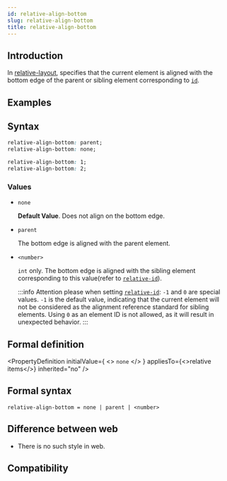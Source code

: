 ```yaml
---
id: relative-align-bottom
slug: relative-align-bottom
title: relative-align-bottom
---
```


## Introduction

In [relative-layout](/guide/ui/layout/relative-layout.mdx), specifies that the current element is aligned with the bottom edge of the parent or sibling element corresponding to [`id`](./relative-id.mdx).

## Examples


<Go
  example="css-api"
  defaultFile="src/relative-align-bottom/App.tsx"
  img="https://lf-lynx.tiktok-cdns.com/obj/lynx-artifacts-oss-sg/lynx-website/assets/doc/css/relative-align-bottom.png"
  defaultEntryFile="dist/relative-align-bottom.lynx.bundle"
  entry="src/relative-align-bottom"
/>

## Syntax

```css
relative-align-bottom: parent;
relative-align-bottom: none;

relative-align-bottom: 1;
relative-align-bottom: 2;
```

### Values

- `none`

  **Default Value**. Does not align on the bottom edge.

- `parent`

  The bottom edge is aligned with the parent element.

- `<number>`

  `int` only. The bottom edge is aligned with the sibling element corresponding to this value(refer to [`relative-id`](./relative-id.mdx)).

  :::info
  Attention please when setting [`relative-id`](./relative-id.mdx): `-1` and `0` are special values. `-1` is the default value, indicating that the current element will not be considered as the alignment reference standard for sibling elements. Using `0` as an element ID is not allowed, as it will result in unexpected behavior.
  :::

## Formal definition


<PropertyDefinition
  initialValue={
    <>
      <code>none</code>
    </>
  }
  appliesTo={<>relative items</>}
  inherited="no"
/>

## Formal syntax

```
relative-align-bottom = none | parent | <number>
```

## Difference between web

- There is no such style in web.

## Compatibility


<LegacyCompatTable metadata="css/properties/relative-align-bottom" />
